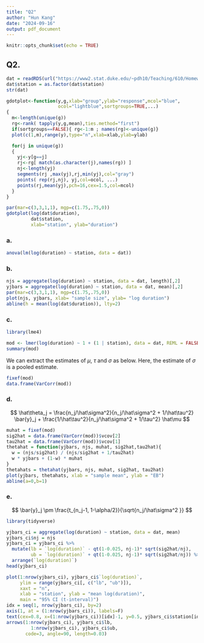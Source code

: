 ```yaml
---
title: "Q2"
author: "Hun Kang"
date: "2024-09-16"
output: pdf_document
---
```


```r
knitr::opts_chunk$set(echo = TRUE)
```


## Q2.
```r
dat = readRDS(url("https://www2.stat.duke.edu/~pdh10/Teaching/610/Homework/btrips2015-7-1-4.rds"))
dat$station = as.factor(dat$station)
str(dat)
```
```r
gdotplot<-function(y,g,xlab="group",ylab="response",mcol="blue",
                   ocol="lightblue",sortgroups=TRUE,...)
{
  m<-length(unique(g)) 
  rg<-rank( tapply(y,g,mean),ties.method="first")  
  if(sortgroups==FALSE){ rg<-1:m ; names(rg)<-unique(g)} 
  plot(c(1,m),range(y),type="n",xlab=xlab,ylab=ylab)

  for(j in unique(g))
  {
    yj<-y[g==j]
    rj<-rg[ match(as.character(j),names(rg)) ]
    nj<-length(yj)
    segments(rj ,max(yj),rj,min(yj),col="gray")
    points( rep(rj,nj), yj,col=ocol, ...)
    points(rj,mean(yj),pch=16,cex=1.5,col=mcol)
  }
}

par(mar=c(3,3,1,1), mgp=c(1.75,.75,0)) 
gdotplot(log(dat$duration),
         dat$station,
         xlab="station", ylab="duration")
```


### a.
```r
anova(lm(log(duration) ~ station, data = dat))
```
### b.
```r
njs = aggregate(log(duration) ~ station, data = dat, length)[,2]
yjbars = aggregate(log(duration) ~ station, data = dat, mean)[,2]
par(mar=c(3,3,1,1), mgp=c(1.75,.75,0)) 
plot(njs, yjbars, xlab= "sample size", ylab= "log duration")
abline(h = mean(log(dat$duration)), lty=2)
```

### c. 
```r
library(lme4)
```
```r
mod <- lmer(log(duration) ~ 1 + (1 | station), data = dat, REML = FALSE)
summary(mod)
```

We can extract the estimates of $\mu$, $\tau$ and $\sigma$ as below. Here, the estimate of $\sigma$ is a pooled estimate.
```r
fixef(mod)
data.frame(VarCorr(mod))
```

### d.
$$
\hat\theta_j = \frac{n_j/\hat\sigma^2}{n_j/\hat\sigma^2 + 1/\hat\tau^2} \bar{y}_j +
\frac{1/\hat\tau^2}{n_j/\hat\sigma^2 + 1/\tau^2} \hat\mu
$$


```r
muhat = fixef(mod)
sig2hat = data.frame(VarCorr(mod))$vcov[2]
tau2hat = data.frame(VarCorr(mod))$vcov[1]
thetahat = function(yjbars, njs, muhat, sig2hat,tau2hat){
  w = (njs/sig2hat) / (njs/sig2hat + 1/tau2hat)
  w * yjbars + (1-w) * muhat 
}
thetahats = thetahat(yjbars, njs, muhat, sig2hat, tau2hat)
plot(yjbars, thetahats, xlab = "sample mean", ylab = "EB")
abline(a=0,b=1)
```

### e.
$$
\bar{y}_j \pm 
\frac{t_{n_j-1, 1-\alpha/2}}{\sqrt{n_j/\hat\sigma^2 }}
$$

```r
library(tidyverse)
```

```r
yjbars_ci = aggregate(log(duration) ~ station, data = dat, mean)
yjbars_ci$nj = njs
yjbars_ci = yjbars_ci %>% 
  mutate(lb = `log(duration)` - qt(1-0.025, nj-1)* sqrt(sig2hat/nj),
         ub = `log(duration)` + qt(1-0.025, nj-1)* sqrt(sig2hat/nj)) %>% 
  arrange(`log(duration)`)
head(yjbars_ci)
```

```r
plot(1:nrow(yjbars_ci), yjbars_ci$`log(duration)`,
     ylim = range(yjbars_ci[, c("lb", "ub")]),
     xaxt = "n",
     xlab = "station", ylab = "mean log(duration)",
     main = "95% CI (t-interval)")
idx = seq(1, nrow(yjbars_ci), by=2)
axis(1, at = (1:nrow(yjbars_ci)), labels=F)
text(cex=0.8, x=(1:nrow(yjbars_ci))[idx]-1, y=0.5, yjbars_ci$station[idx], xpd=TRUE, srt=45)
arrows(1:nrow(yjbars_ci), yjbars_ci$lb,
         1:nrow(yjbars_ci), yjbars_ci$ub,
       code=3, angle=90, length=0.03)
```


















